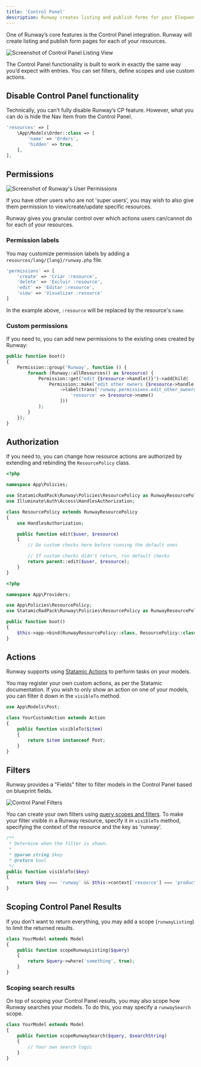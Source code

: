 ```yaml
---
title: 'Control Panel'
description: Runway creates listing and publish forms for your Eloquent models, allowing you to manage them just like you would with entries.
---
```


One of Runway’s core features is the Control Panel integration. Runway will create listing and publish form pages for each of your resources.

![Screenshot of Control Panel Listing View](/images/cp-listing-view.png)

The Control Panel functionality is built to work in exactly the same way you’d expect with entries. You can set filters, define scopes and use custom actions.

## Disable Control Panel functionality

Technically, you can’t fully disable Runway’s CP feature. However, what you can do is hide the Nav Item from the Control Panel.

```php config/runway.php
'resources' => [
	\App\Models\Order::class => [
	    'name' => 'Orders',
	    'hidden' => true,
	],
],
```

## Permissions

![Screenshot of Runway's User Permissions](/images/cp-user-permissions.png)

If you have other users who are not 'super users', you may wish to also give them permission to view/create/update specific resources.

Runway gives you granular control over which actions users can/cannot do for each of your resources.

### Permission labels

You may customize permission labels by adding a `resources/lang/{lang}/runway.php` file.

```php resources/lang/pt_BR/runway.php
'permissions' => [
    'create' => 'Criar :resource',
    'delete' => 'Excluir :resource',
    'edit' => 'Editar :resource',
    'view' => 'Visualizar :resource'
]
```

In the example above, `:resource` will be replaced by the resource's `name`.

### Custom permissions

If you need to, you can add new permissions to the existing ones created by Runway:

```php app/Providers/AppServiceProvider.php
public function boot()
{
    Permission::group('Runway', function () {
        foreach (Runway::allResources() as $resource) {
            Permission::get("edit {$resource->handle()}")->addChild(
                Permission::make("edit other owners {$resource->handle()}")
                    ->label(trans('runway.permissions.edit_other_owners_resource', [
                        'resource' => $resource->name()
                    ]))
            );
        }
    });
}
```

## Authorization

If you need to, you can change how resource actions are authorized by extending and rebinding the `ResourcePolicy` class.

```php app/Policies/ResourcePolicy.php
<?php

namespace App\Policies;

use StatamicRadPack\Runway\Policies\ResourcePolicy as RunwayResourcePolicy;
use Illuminate\Auth\Access\HandlesAuthorization;

class ResourcePolicy extends RunwayResourcePolicy
{
    use HandlesAuthorization;

    public function edit($user, $resource)
    {
        // Do custom checks here before running the default ones

        // If custom checks didn't return, run default checks
        return parent::edit($user, $resource);
    }
}
```

```php app/Providers/AppServiceProvider.php
<?php

namespace App\Providers;

use App\Policies\ResourcePolicy;
use StatamicRadPack\Runway\Policies\ResourcePolicy as RunwayResourcePolicy;

public function boot()
{
    $this->app->bind(RunwayResourcePolicy::class, ResourcePolicy::class);
}
```

## Actions

Runway supports using [Statamic Actions](https://statamic.dev/extending/actions#content) to perform tasks on your models.

You may register your own custom actions, as per the Statamic documentation. If you wish to only show an action on one of your models, you can filter it down in the `visibleTo` method.

```php
use App\Models\Post;

class YourCustomAction extends Action
{
	public function visibleTo($item)
	{
		return $item instanceof Post;
	}
}
```

## Filters

Runway provides a "Fields" filter to filter models in the Control Panel based on blueprint fields.

![Control Panel Filters](/images/cp-filters.png)

You can create your own filters using [query scopes and filters](https://statamic.dev/extending/query-scopes-and-filters#filters). To make your filter visible in a Runway resource, specify it in `visibleTo` method, specifying the context of the resource and the key as 'runway'.

```php
/**
 * Determine when the filter is shown.
 *
 * @param string $key
 * @return bool
 */
public function visibleTo($key)
{
    return $key === 'runway' && $this->context['resource'] === 'product';
}
```

## Scoping Control Panel Results

If you don't want to return everything, you may add a scope (`runwayListing`) to limit the returned results.

```php
class YourModel extends Model
{
	public function scopeRunwayListing($query)
	{
		return $query->where('something', true);
	}
}
```

### Scoping search results

On top of scoping your Control Panel results, you may also scope how Runway searches your models. To do this, you may specify a `runwaySearch` scope.

```php
class YourModel extends Model
{
	public function scopeRunwaySearch($query, $searchString)
	{
		// Your own search logic
	}
}
```
